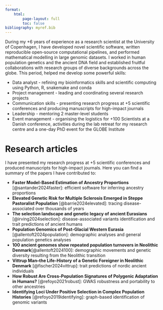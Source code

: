 ```yaml
---
format: 
    html:
        page-layout: full
        toc: false
bibliography: myref.bib
---
```


During my +6 years of experience as a research scientist at the University of Copenhagen, I have developed novel scientific software, written reproducible open-source computational pipelines, and performed mathematical modelling in large genomic datasets. I worked in human population genetics and the ancient DNA field and established fruitful collaborations with research groups of diverse backgrounds across the globe. This period, helped me develop some powerful skills:

- Data analyst - refining my bioinformatics skills and scientific computing using Python, R, snakemake and conda
- Project management - leading and coordinating several research projects
- Communication skills - presenting research progress at +5 scientific conferences and producing manuscripts for high-impact journals
- Leadership - mentoring 2 master-level students
- Event management - organising the logistics for +100 Scientists at a Danish conference, activities during the lab retreat for my research centre and a one-day PhD event for the GLOBE Institute

# Research articles

I have presented my research progress at +5 scientific conferences and produced manuscripts for high-impact journals. Here you can find a summary of the papers I have contributed to: 

- **Faster Model-Based Estimation of Ancestry Proportions** [@santander2024faster]: efficient software for inferring ancestry proportions 
- **Elevated Genetic Risk for Multiple Sclerosis Emerged in Steppe Pastoralist Population** [@barrie2024elevated]: tracing disease-associated over thousands of years
- **The selection landscape and genetic legacy of ancient Eurasians** [@irving2024selection]: disease-associated variants identification and trait predictions of ancient humans
- **Population Genomics of Post-Glacial Western Eurasia** [@allentoft2024population]: demographic analyses and general population genetics analyses
- **100 ancient genomes show repeated population turnovers in Neolithic Denmark**[@allentoft2024100]: demographic movements and genetic diversity resulting from the Neolithic transition
- **Vittrup Man–the Life-History of a Genetic Foreigner in Neolithic Denmark** [@fischer2024vittrup]: trait predictions of nordic ancient individuals 
- **How Robust Are Cross-Population Signatures of Polygenic Adaptation in Humans?** [@refoyo2021robust]: GWAS robustness and portability to other ancestries
- **Identifying Loci Under Positive Selection in Complex Population Histories** [@refoyo2019identifying]: graph-based identification of genomic variants 

